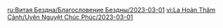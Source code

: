 {{Blessing of the Abyssal Moon
|name       = Luxuriant
|phase      = Waxing
|image      = Spiral Abyss Blessing 60.png
|details    = <li>When a character triggers a Spread or Aggravate reaction on an opponent, {{Color|bp|a shockwave will be unleashed}} at the opponent's position, dealing True DMG. A shockwave can be unleashed this way every 3s.</li>
|time_start = 2023-03-01 04:00:00
|time_end   = 2023-03-16 03:59:59
}}
<noinclude>
<!-- interwikis -->
[[ru:Витая Бездна/Благословение Бездны/2023-03-01]]
[[vi:La Hoàn Thâm Cảnh/Uyên Nguyệt Chúc Phúc/2023-03-01]]
</noinclude>
